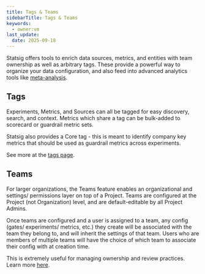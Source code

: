 ```yaml
---
title: Tags & Teams
sidebarTitle: Tags & Teams
keywords:
  - owner:vm
last_update:
  date: 2025-09-18
---
```


Statsig offers tools to enrich data sources, metrics, and entities with team ownership as well as arbitrary tags. These provide a powerful way to organize your data configuration, and also feed into advanced analytics tools like [meta-analysis]().

## Tags

Experiments, Metrics, and Sources can all be tagged for easy discovery, search, and context. Metrics which share a tag can be bulk-added to scorecard or guardrail metric sets.

Statsig also provides a Core tag - this is meant to identify company key metrics that should be used as guardrail metrics across experiments.

See more at the [tags page](/metrics/create-metric-tags).

## Teams

For larger organizations, the Teams feature enables an organizational and settings/ permissions layer on top of a Project. Teams are configured at the Project (not Organization) level, and are default-editable by all Project Admins.

Once teams are configured and a user is assigned to a team, any config (gates/ experiments/ metrics, etc.) they create will be associated with the team they belong to, and will inherit the settings of that team. Users who are members of multiple teams will have the choice of which team to associate their config with at creation time.

This is extremely useful for managing ownership and review practices. Learn more [here](/access-management/teams).
